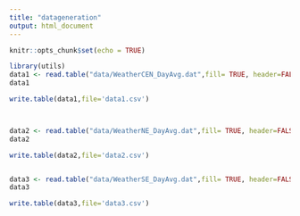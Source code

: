 ```yaml
---
title: "datageneration"
output: html_document
---
```


```r
knitr::opts_chunk$set(echo = TRUE)
```
```r
library(utils)
data1 <- read.table("data/WeatherCEN_DayAvg.dat",fill= TRUE, header=FALSE,sep=',')
data1

write.table(data1,file='data1.csv')



data2 <- read.table("data/WeatherNE_DayAvg.dat",fill= TRUE, header=FALSE,sep=',')
data2

write.table(data2,file='data2.csv')


data3 <- read.table("data/WeatherSE_DayAvg.dat",fill= TRUE, header=FALSE,sep=',')
data3

write.table(data3,file='data3.csv')


```